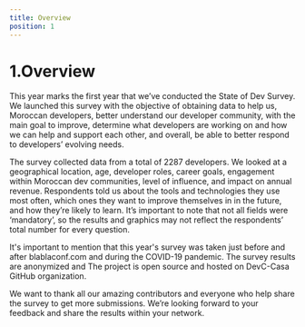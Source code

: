 ```yaml
---
title: Overview
position: 1
---
```


# 1.Overview

This year marks the first year that we’ve conducted the State of Dev Survey. We launched this survey with the objective of obtaining data to help us, Moroccan developers, better understand our developer community, with the main goal to improve, determine what developers are working on and how we can help and support each other, and overall, be able to better respond to developers’ evolving needs.

The survey collected data from a total of 2287 developers. We looked at a geographical location, age, developer roles, career goals, engagement within Moroccan dev communities, level of influence, and impact on annual revenue. Respondents told us about the tools and technologies they use most often, which ones they want to improve themselves in in the future, and how they’re likely to learn. It’s important to note that not all fields were ‘mandatory’, so the results and graphics may not reflect the respondents’ total number for every question.

It's important to mention that this year's survey was taken just before and after blablaconf.com and during the COVID-19 pandemic. The survey results are anonymized and The project is open source and hosted on DevC-Casa GitHub organization.

We want to thank all our amazing contributors and everyone who help share the survey to get more submissions. We’re looking forward to your feedback and share the results within your network.

